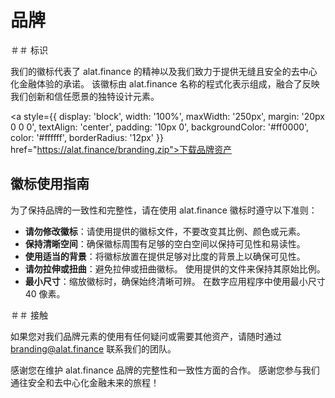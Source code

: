 # 品牌

＃＃ 标识

我们的徽标代表了 alat.finance 的精神以及我们致力于提供无缝且安全的去中心化金融体验的承诺。 该徽标由 alat.finance 名称的程式化表示组成，融合了反映我们创新和信任愿景的独特设计元素。

<a style={{
    display: 'block',
    width: '100%',
    maxWidth: '250px',
    margin: '20px 0 0 0',
    textAlign: 'center',
    padding: '10px 0',
    backgroundColor: '#ff0000',
    color: '#ffffff',
    borderRadius: '12px'
}} href="https://alat.finance/branding.zip">下载品牌资产</a>


 
## 徽标使用指南

为了保持品牌的一致性和完整性，请在使用 alat.finance 徽标时遵守以下准则：

- **请勿修改徽标**：请使用提供的徽标文件，不要改变其比例、颜色或元素。
- **保持清晰空间**：确保徽标周围有足够的空白空间以保持可见性和易读性。
- **使用适当的背景**：将徽标放置在提供足够对比度的背景上以确保可见性。
- **请勿拉伸或扭曲**：避免拉伸或扭曲徽标。 使用提供的文件来保持其原始比例。
- **最小尺寸**：缩放徽标时，确保始终清晰可辨。 在数字应用程序中使用最小尺寸 40 像素。

＃＃ 接触

如果您对我们品牌元素的使用有任何疑问或需要其他资产，请随时通过 branding@alat.finance 联系我们的团队。

感谢您在维护 alat.finance 品牌的完整性和一致性方面的合作。 感谢您参与我们通往安全和去中心化金融未来的旅程！